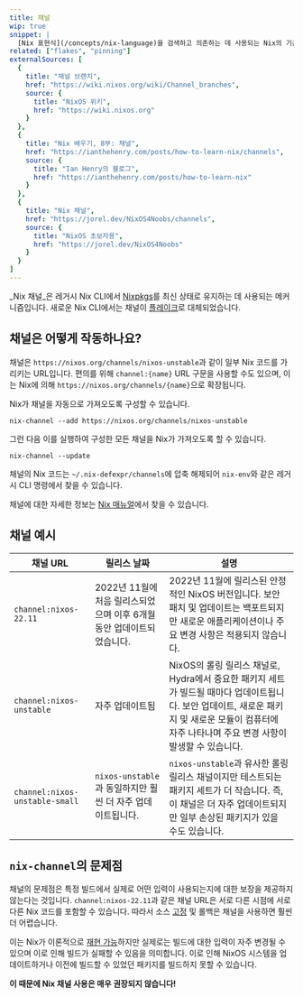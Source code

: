 ```yaml
---
title: 채널
wip: true
snippet: |
  [Nix 표현식](/concepts/nix-language)을 검색하고 의존하는 데 사용되는 Nix의 기존 시스템이지만 더 이상 권장되지 않습니다.
related: ["flakes", "pinning"]
externalSources: [
  {
    title: "채널 브랜치",
    href: "https://wiki.nixos.org/wiki/Channel_branches",
    source: {
      title: "NixOS 위키",
      href: "https://wiki.nixos.org"
    }
  },
  {
    title: "Nix 배우기, 8부: 채널",
    href: "https://ianthehenry.com/posts/how-to-learn-nix/channels",
    source: {
      title: "Ian Henry의 블로그",
      href: "https://ianthehenry.com/posts/how-to-learn-nix"
    }
  },
  {
    title: "Nix 채널",
    href: "https://jorel.dev/NixOS4Noobs/channels",
    source: {
      title: "NixOS 초보자용",
      href: "https://jorel.dev/NixOS4Noobs"
    }
  }
]
---
```


_Nix 채널_은 레거시 Nix CLI에서 [Nixpkgs]를 최신 상태로 유지하는 데 사용되는 메커니즘입니다.
새로운 Nix CLI에서는 채널이 [플레이크][flakes]로 대체되었습니다.

## 채널은 어떻게 작동하나요?

채널은 `https://nixos.org/channels/nixos-unstable`과 같이 일부 Nix 코드를 가리키는 URL입니다.
편의를 위해 `channel:{name}` URL 구문을 사용할 수도 있으며, 이는 Nix에 의해 `https://nixos.org/channels/{name}`으로 확장됩니다.

Nix가 채널을 자동으로 가져오도록 구성할 수 있습니다.

```shell title="채널 추가"
nix-channel --add https://nixos.org/channels/nixos-unstable
```

그런 다음 이를 실행하여 구성한 모든 채널을 Nix가 가져오도록 할 수 있습니다.

```shell title="모든 채널 업데이트"
nix-channel --update
```

채널의 Nix 코드는 `~/.nix-defexpr/channels`에 압축 해제되어 `nix-env`와 같은 레거시 CLI 명령에서 찾을 수 있습니다.

채널에 대한 자세한 정보는 [Nix 매뉴얼][manual]에서 찾을 수 있습니다.

## 채널 예시

| 채널 URL                    | 릴리스 날짜                                                               | 설명                                                                                                                                                                                                                        |
| ------------------------------ | -------------------------------------------------------------------------- | ---------------------------------------------------------------------------------------------------------------------------------------------------------------------------------------------------------------------------------- |
| `channel:nixos-22.11`          | 2022년 11월에 처음 릴리스되었으며 이후 6개월 동안 업데이트되었습니다. | 2022년 11월에 릴리스된 안정적인 NixOS 버전입니다. 보안 패치 및 업데이트는 백포트되지만 새로운 애플리케이션이나 주요 변경 사항은 적용되지 않습니다.                                                             |
| `channel:nixos-unstable`       | 자주 업데이트됨                                                         | NixOS의 롤링 릴리스 채널로, Hydra에서 중요한 패키지 세트가 빌드될 때마다 업데이트됩니다. 보안 업데이트, 새로운 패키지 및 새로운 모듈이 컴퓨터에 자주 나타나며 주요 변경 사항이 발생할 수 있습니다. |
| `channel:nixos-unstable-small` | `nixos-unstable`과 동일하지만 훨씬 더 자주 업데이트됩니다.                         | `nixos-unstable`과 유사한 롤링 릴리스 채널이지만 테스트되는 패키지 세트가 더 작습니다. 즉, 이 채널은 더 자주 업데이트되지만 일부 손상된 패키지가 있을 수도 있습니다.                      |

## `nix-channel`의 문제점

채널의 문제점은 특정 빌드에서 실제로 어떤 입력이 사용되는지에 대한 보장을 제공하지 않는다는 것입니다.
`channel:nixos-22.11`과 같은 채널 URL은 서로 다른 시점에 서로 다른 Nix 코드를 포함할 수 있습니다.
따라서 소스 [고정][pinning] 및 롤백은 채널을 사용하면 훨씬 더 어렵습니다.

이는 Nix가 이론적으로 [재현 가능][reproducible]하지만 실제로는 빌드에 대한 입력이 자주 변경될 수 있으며 이로 인해 빌드가 실패할 수 있음을 의미합니다.
이로 인해 NixOS 시스템을 업데이트하거나 이전에 빌드할 수 있었던 패키지를 빌드하지 못할 수 있습니다.

**이 때문에 Nix 채널 사용은 매우 권장되지 않습니다!**

[flakes]: /concepts/flakes
[manual]: https://nixos.org/manual/nix/stable/command-ref/nix-channel
[nixpkgs]: /concepts/nixpkgs
[pinning]: /concepts/pinning
[reproducible]: /concepts/reproducibility
